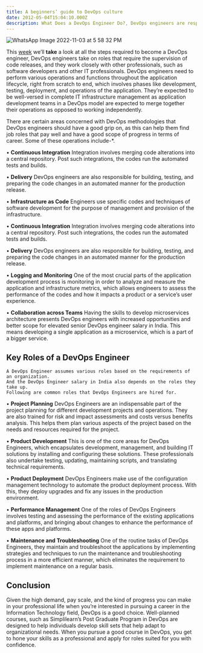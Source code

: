 ```yaml
---
title: A beginners’ guide to DevOps culture
date: 2012-05-04T15:04:10.000Z
description: What Does a DevOps Engineer Do?, DevOps engineers are responsible for building, testing, and preparing the code changes in an automated manner for the production release.
---
```


![WhatsApp Image 2022-11-03 at 5 58 32 PM](https://user-images.githubusercontent.com/102603571/200245733-95be80af-d6c3-45a2-889a-d9c7b57c4e52.jpeg)

This [week](/wdwdw) we’ll **take** a look at all the steps required to become a DevOps engineer, DevOps engineers take on roles that require the supervision of code releases, and they work closely with other professionals, such as software developers and other IT professionals. DevOps engineers need to perform various operations and functions throughout the application lifecycle, right from scratch to end, which involves phases like development, testing, deployment, and operations of the application. They’re expected to be well-versed in complete IT infrastructure management as application development teams in a DevOps model are expected to merge together their operations as opposed to working independently.

There are certain areas concerned with DevOps methodologies that DevOps engineers should have a good grip on, as this can help them find job roles that pay well and have a good scope of progress in terms of career. Some of these operations include-\*.

• **Continuous Integration**
Integration involves merging code alterations into a central repository. Post such integrations, the codes run the automated tests and builds.

• **Delivery**
DevOps engineers are also responsible for building, testing, and preparing the code changes in an automated manner for the production release.

• **Infrastructure as Code**
Engineers use specific codes and techniques of software development for the purpose of management and provision of the infrastructure.

• **Continuous Integration**
Integration involves merging code alterations into a central repository. Post such integrations, the codes run the automated tests and builds.

• **Delivery**
DevOps engineers are also responsible for building, testing, and preparing the code changes in an automated manner for the production release.

• **Logging and Monitoring**
One of the most crucial parts of the application development process is monitoring in order to analyze and measure the application and infrastructure metrics, which allows engineers to assess the performance of the codes and how it impacts a product or a service’s user experience.

•  **Collaboration across Teams**
Having the skills to develop microservices architecture presents DevOps engineers with increased opportunities and better scope for elevated senior DevOps engineer salary in India. This means developing a single application as a microservice, which is a part of a bigger service.

 ## Key Roles of a DevOps Engineer
    A DevOps Engineer assumes various roles based on the requirements of an organization. 
    And the DevOps Engineer salary in India also depends on the roles they take up. 
    Following are common roles that DevOps Engineers are hired for.

•  **Project Planning**
DevOps Engineers are an indispensable part of the project planning for different development projects and operations. They are also trained for risk and impact assessments and costs versus benefits analysis. This helps them plan various aspects of the project based on the needs and resources required for the project.

•  **Product Development**
This is one of the core areas for DevOps Engineers, which encapsulates development, management, and building IT solutions by installing and configuring these solutions. These professionals also undertake testing, updating, maintaining scripts, and translating technical requirements.

•  **Product Deployment**
DevOps Engineers make use of the configuration management technology to automate the product deployment process. With this, they deploy upgrades and fix any issues in the production environment.

•  **Performance Management**
One of the roles of DevOps Engineers involves testing and assessing the performance of the existing applications and platforms, and bringing about changes to enhance the performance of these apps and platforms.

• **Maintenance and Troubleshooting**
One of the routine tasks of DevOps Engineers, they maintain and troubleshoot the applications by implementing strategies and techniques to run the maintenance and troubleshooting process in a more efficient manner, which eliminates the requirement to implement maintenance on a regular basis. 

## Conclusion
Given the high demand, pay scale, and the kind of progress you can make in your professional life when you’re interested in pursuing a career in the Information Technology field, DevOps is a good choice. Well-planned courses, such as Simplilearn’s Post Graduate Program in DevOps are designed to help individuals develop skill sets that help adapt to organizational needs. When you pursue a good course in DevOps, you get to hone your skills as a professional and apply for roles suited for you with confidence. 
